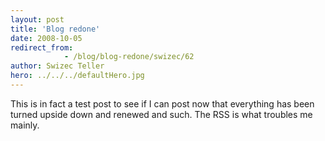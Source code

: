 ```yaml
---
layout: post
title: 'Blog redone'
date: 2008-10-05
redirect_from: 
            - /blog/blog-redone/swizec/62
author: Swizec Teller
hero: ../../../defaultHero.jpg
---
```

This is in fact a test post to see if I can post now that everything has been turned upside down and renewed and such. The RSS is what troubles me mainly.